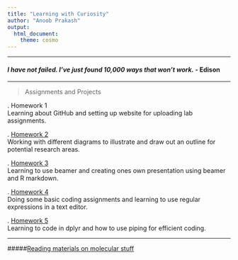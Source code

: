 ```yaml
---
title: "Learning with Curiosity"
author: "Anoob Prakash"
output: 
  html_document: 
    theme: cosmo
---
```

***
#### _I have not failed. I've just found 10,000 ways that won't work._ - Edison
***
>Assignments and Projects

 .\ Homework 1  
 Learning about GitHub and setting up website for uploading lab assignments. 

 .\ [Homework 2](homework2.html)  
 Working with different diagrams to illustrate and draw out an outline for potential research areas.
 
  .\ [Homework 3](NotesBeamer.pdf)  
Learning to use beamer and creating ones own presentation using beamer and R markdown.  

  .\ [Homework 4](Homework4RegularExpressions.html)  
Doing some basic coding assignments and learning  to use regular expressions in a text editor.

  .\ [Homework 5](Homework5dplyr.html)  
Learning to code in dplyr and how to use piping for efficient coding.

***
#####[Reading materials on molecular stuff](https://www.molecularecologist.com)